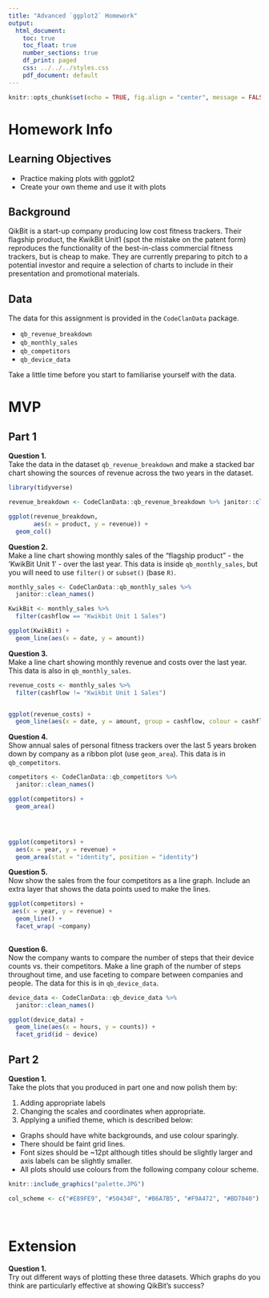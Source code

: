 ```yaml
---
title: "Advanced `ggplot2` Homework"
output:
  html_document:
    toc: true
    toc_float: true
    number_sections: true
    df_print: paged
    css: ../../../styles.css
    pdf_document: default
---
```

  
```r
knitr::opts_chunk$set(echo = TRUE, fig.align = "center", message = FALSE)
```

# Homework Info

## Learning Objectives<br>

* Practice making plots with ggplot2
* Create your own theme and use it with plots

## Background

QikBit is a start-up company producing low cost fitness trackers. Their flagship product, the KwikBit Unit1 (spot the mistake on the patent form) reproduces the functionality of the best-in-class commercial fitness trackers, but is cheap to make.  They are currently preparing to pitch to a potential investor and require a selection of charts to include in their presentation and promotional materials.

## Data

The data for this assignment is provided in the `CodeClanData` package.

* `qb_revenue_breakdown`
* `qb_monthly_sales`
* `qb_competitors`
* `qb_device_data`

Take a little time before you start to familiarise yourself with the data.

# MVP

## Part 1

**Question 1.**  
Take the data in the dataset `qb_revenue_breakdown` and make a stacked bar chart showing the sources of revenue across the two years in the dataset.
```r
library(tidyverse)

revenue_breakdown <- CodeClanData::qb_revenue_breakdown %>% janitor::clean_names()
```

```r
ggplot(revenue_breakdown, 
       aes(x = product, y = revenue)) +
  geom_col()
```

**Question 2.**  
Make a line chart showing monthly sales of the "flagship product" - the 'KwikBit Unit 1' - over the last year. This data is inside `qb_monthly_sales`, but you will need to use `filter()` or `subset()` (base `R)`.

```r
monthly_sales <- CodeClanData::qb_monthly_sales %>% 
  janitor::clean_names() 
```

```r
KwikBit <- monthly_sales %>% 
  filter(cashflow == "Kwikbit Unit 1 Sales")
```


```r
ggplot(KwikBit) +
  geom_line(aes(x = date, y = amount))
```


**Question 3.**  
Make a line chart showing monthly revenue and costs over the last year. This data is also in `qb_monthly_sales`.								
```r
revenue_costs <- monthly_sales %>% 
  filter(cashflow != "Kwikbit Unit 1 Sales")


ggplot(revenue_costs) +
  geom_line(aes(x = date, y = amount, group = cashflow, colour = cashflow))
```


**Question 4.**  
Show annual sales of personal fitness trackers over the last 5 years broken down by company as a ribbon plot (use `geom_area`). This data is in `qb_competitors`.
```r
competitors <- CodeClanData::qb_competitors %>% 
  janitor::clean_names()
```

```r
ggplot(competitors) +
  geom_area()




ggplot(competitors) + 
  aes(x = year, y = revenue) +
  geom_area(stat = "identity", position = "identity")
```




**Question 5.**  
Now show the sales from the four competitors as a line graph. Include an extra layer that shows the data points used to make the lines.
```r
ggplot(competitors) +
 aes(x = year, y = revenue) +
  geom_line() +
  facet_wrap( ~company)
  
```


**Question 6.**  
Now the company wants to compare the number of steps that their device counts vs. their competitors. Make a line graph of the number of steps throughout time, and use faceting to compare between companies and people. The data for this is in `qb_device_data`.
```r
device_data <- CodeClanData::qb_device_data %>% 
  janitor::clean_names()
```

```r
ggplot(device_data) + 
  geom_line(aes(x = hours, y = counts)) + 
  facet_grid(id ~ device)

```





## Part 2 

**Question 1.**  
Take the plots that you produced in part one and now polish them by:

1. Adding appropriate labels
2. Changing the scales and coordinates when appropriate.
3. Applying a unified theme, which is described below:
  * Graphs should have white backgrounds, and use colour sparingly.
  * There should be faint grid lines.
  * Font sizes should be ~12pt although titles should be slightly larger and axis labels can be slightly smaller. 
  * All plots should use colours from the following company colour scheme.

```r
knitr::include_graphics("palette.JPG")
```

```r
col_scheme <- c("#E89FE9", "#50434F", "#B6A7B5", "#F9A472", "#BD7040")
```
<br>

# Extension

**Question 1.**  
Try out different ways of plotting these three datasets. Which graphs do you think are particularly effective at showing QikBit's success?
<br>
